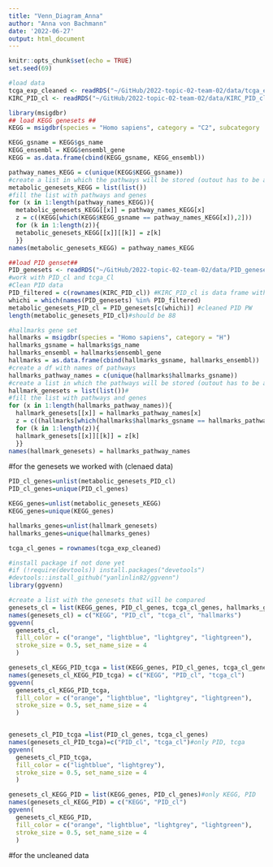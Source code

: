 ```yaml
---
title: "Venn_Diagram_Anna"
author: "Anna von Bachmann"
date: '2022-06-27'
output: html_document
---
```


```r
knitr::opts_chunk$set(echo = TRUE)
set.seed(69)
```

```r
#load data
tcga_exp_cleaned <- readRDS("~/GitHub/2022-topic-02-team-02/data/tcga_exp_cleaned.RDS")
KIRC_PID_cl <- readRDS("~/GitHub/2022-topic-02-team-02/data/KIRC_PID_cl.RDS")
```

```r
library(msigdbr)
## load KEGG genesets ##
KEGG = msigdbr(species = "Homo sapiens", category = "C2", subcategory  = "CP:KEGG")

KEGG_gsname = KEGG$gs_name
KEGG_ensembl = KEGG$ensembl_gene
KEGG = as.data.frame(cbind(KEGG_gsname, KEGG_ensembl))

pathway_names_KEGG = c(unique(KEGG$KEGG_gsname))
#create a list in which the pathways will be stored (outout has to be a list)
metabolic_genesets_KEGG = list(list())
#fill the list with pathways and genes
for (x in 1:length(pathway_names_KEGG)){
  metabolic_genesets_KEGG[[x]] = pathway_names_KEGG[x]
  z = c((KEGG[which(KEGG$KEGG_gsname == pathway_names_KEGG[x]),2]))
  for (k in 1:length(z)){
  metabolic_genesets_KEGG[[x]][[k]] = z[k]
  }}
names(metabolic_genesets_KEGG) = pathway_names_KEGG
```

```r
##load PID genset##
PID_genesets <- readRDS("~/GitHub/2022-topic-02-team-02/data/PID_genesets.RDS")
#work with PID_cl and tcga_Cl
#Clean PID data
PID_filtered = c(rownames(KIRC_PID_cl)) #KIRC_PID_cl is data frame without PW with constant NES-->constant NES over all patients is not interesting for clustering
whichi = which(names(PID_genesets) %in% PID_filtered)
metabolic_genesets_PID_cl = PID_genesets[c(whichi)] #cleaned PID PW
length(metabolic_genesets_PID_cl)#should be 88
```

```r
#hallmarks gene set
hallmarks = msigdbr(species = "Homo sapiens", category = "H")
hallmarks_gsname = hallmarks$gs_name
hallmarks_ensembl = hallmarks$ensembl_gene
hallmarks = as.data.frame(cbind(hallmarks_gsname, hallmarks_ensembl))
#create a df with names of pathways
hallmarks_pathway_names = c(unique(hallmarks$hallmarks_gsname))
#create a list in which the pathways will be stored (outout has to be a list)
hallmark_genesets = list(list())#
#fill the list with pathways and genes
for (x in 1:length(hallmarks_pathway_names)){
  hallmark_genesets[[x]] = hallmarks_pathway_names[x]
  z = c((hallmarks[which(hallmarks$hallmarks_gsname == hallmarks_pathway_names[x]),2]))
  for (k in 1:length(z)){
  hallmark_genesets[[x]][[k]] = z[k]
  }}
names(hallmark_genesets) = hallmarks_pathway_names
```

#for the genesets we worked with (clenaed data)

```r

PID_cl_genes=unlist(metabolic_genesets_PID_cl)
PID_cl_genes=unique(PID_cl_genes)

KEGG_genes=unlist(metabolic_genesets_KEGG)
KEGG_genes=unique(KEGG_genes)

hallmarks_genes=unlist(hallmark_genesets)
hallmarks_genes=unique(hallmarks_genes)

tcga_cl_genes = rownames(tcga_exp_cleaned)

```

```r
#install package if not done yet
#if (!require(devtools)) install.packages("devetools")
#devtools::install_github("yanlinlin82/ggvenn")
library(ggvenn)
```

```r
#create a list with the genesets that will be compared
genesets_cl = list(KEGG_genes, PID_cl_genes, tcga_cl_genes, hallmarks_genes)
names(genesets_cl) = c("KEGG", "PID_cl", "tcga_cl", "hallmarks")
ggvenn(
  genesets_cl, 
  fill_color = c("orange", "lightblue", "lightgrey", "lightgreen"),
  stroke_size = 0.5, set_name_size = 4
  )

genesets_cl_KEGG_PID_tcga = list(KEGG_genes, PID_cl_genes, tcga_cl_genes)#only KEGG, PID, tcga
names(genesets_cl_KEGG_PID_tcga) = c("KEGG", "PID_cl", "tcga_cl")
ggvenn(
  genesets_cl_KEGG_PID_tcga, 
  fill_color = c("orange", "lightblue", "lightgrey", "lightgreen"),
  stroke_size = 0.5, set_name_size = 4
  )


genesets_cl_PID_tcga =list(PID_cl_genes, tcga_cl_genes)
names(genesets_cl_PID_tcga)=c("PID_cl", "tcga_cl")#only PID, tcga
ggvenn(
  genesets_cl_PID_tcga,
  fill_color = c("lightblue", "lightgrey"),
  stroke_size = 0.5, set_name_size = 4
  )

genesets_cl_KEGG_PID = list(KEGG_genes, PID_cl_genes)#only KEGG, PID
names(genesets_cl_KEGG_PID) = c("KEGG", "PID_cl")
ggvenn(
  genesets_cl_KEGG_PID, 
  fill_color = c("orange", "lightblue", "lightgrey", "lightgreen"),
  stroke_size = 0.5, set_name_size = 4
  )
```
#for the uncleaned data
